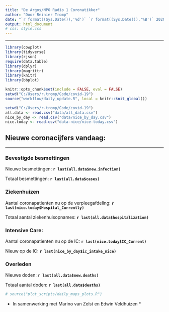 ```yaml
---
title: "De Argos/NPO Radio 1 Coronatikker"
author: "Door Reinier Tromp"
date: "`r format((Sys.Date()),'%d')` `r format((Sys.Date()),'%B')` 2020"
output: html_document
# css: style.css
---
```

***  
```r
library(cowplot)
library(tidyverse)
library(rjson)
require(data.table)
library(dplyr)
library(magrittr)
library(knitr)
library(bbplot)
```

```r
knitr::opts_chunk$set(include = FALSE, eval = FALSE)
setwd("C:/Users/r.tromp/Code/covid-19")
source("workflow/daily_update.R", local = knitr::knit_global())
````

```r
setwd("C:/Users/r.tromp/Code/covid-19")
all.data <- read.csv("data/all_data.csv")
nice_by_day <- read.csv("data/nice_by_day.csv")
nice.today <- read.csv("data-nice/nice-today.csv")
```

## Nieuwe coronacijfers vandaag:
*** 

### Bevestigde besmettingen
Nieuwe besmettingen: **`r last(all.data$new.infection)`**

Totaal besmettingen: **`r last(all.data$cases)`**

### Ziekenhuizen
Aantal coronapatienten nu op de verpleegafdeling: **`r last(nice.today$Hospital_Currently)`**

Totaal aantal ziekenhuisopnames: **`r last(all.data$hospitalization)`**
  
### Intensive Care:
Aantal coronapatienten nu op de IC: **`r last(nice.today$IC_Current)`** 

Nieuw op de IC: **`r last(nice_by_day$ic_intake_nice)`**

### Overleden
Nieuwe doden: **`r last(all.data$new.deaths)`**

Totaal aantal doden: **`r last(all.data$deaths)`**


```r
# source("plot_scripts/daily_maps_plots.R")


```





* In samenwerking met Marino van Zelst en Edwin Veldhuizen *





